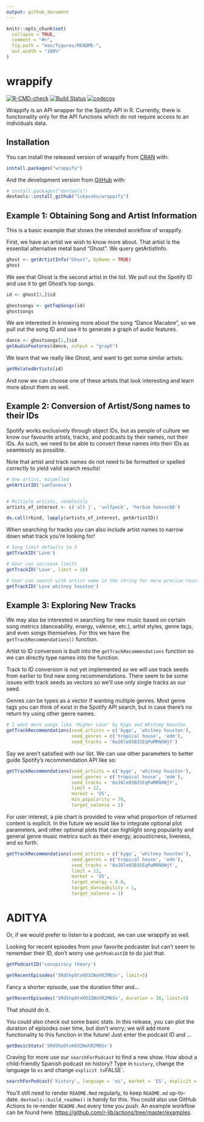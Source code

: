 ```yaml
---
output: github_document
---
```


<!-- README.md is generated from README.Rmd. Please edit that file -->

```r
knitr::opts_chunk$set(
  collapse = TRUE,
  comment = "#>",
  fig.path = "man/figures/README-",
  out.width = "100%"
)
```

# wrappify

<!-- badges: start -->
[![R-CMD-check](https://github.com/adityasal/DATA534_Project_G2/workflows/R-CMD-check/badge.svg)](https://github.com/adityasal/DATA534_Project_G2/actions)
[![Build Status](https://travis-ci.org/lukavuko/wrappify.svg?branch=main)](https://travis-ci.org/lukavuko/wrappify)
[![codecov](https://codecov.io/gh/lukavuko/wrappify/branch/main/graph/badge.svg?token=3XUUH12N1B)](https://codecov.io/gh/lukavuko/wrappify)
<!-- badges: end -->

Wrappify is an API wrapper for the Spotify API in R. Currently, there is functionality only for the API functions which do not require access to an individuals data. 

## Installation

You can install the released version of wrappify from [CRAN](https://CRAN.R-project.org) with:

``` r
install.packages("wrappify")
```

And the development version from [GitHub](https://github.com/) with:

``` r
# install.packages("devtools")
devtools::install_github("lukavuko/wrappify")
```
## Example 1: Obtaining Song and Artist Information

This is a basic example that shows the intended workflow of wrappify.

First, we have an artist we wish to know more about. That artist is the essential alternative metal band "Ghost". We query getArtistInfo.

```r
ghost <- getArtistInfo("Ghost", byName = TRUE)
ghost
```

We see that Ghost is the second artist in the list. We pull out the Spotify ID and use it to get Ghost's top songs.
```r
id <- ghost[2,]$id

ghostsongs <- getTopSongs(id)
ghostsongs
```

We are interested in knowing more about the song "Dance Macabre", so we pull out the song ID and use it to generate a graph of audio features.
```r
dance <- ghostsongs[1,]$id
getAudioFeatures(dance, output = "graph")
```
We learn that we really like Ghost, and want to get some similar artists.

```r
getRelatedArtists(id)
```
And now we can choose one of these artists that look interesting and learn more about them as well.

## Example 2: Conversion of Artist/Song names to their IDs

Spotify works exclusively through object IDs, but as people of culture we know
our favourite artists, tracks, and podcasts by their names, not their IDs. As such, we
need to be able to convert these names into their IDs as seamlessly as possible.

Note that artist and track names do not need to be formatted or spelled correctly to
yield valid search results!

```r
# One artist, mispelled
getArtistID('sanTanana')


# Multiple artists, seamlessly
artists_of_interest <- c('alt j', 'vulfpeck', 'herbie hancock0')

do.call(rbind, lapply(artists_of_interest, getArtistID))
```

When searching for tracks you can also include artist names to narrow down
what track you're looking for!
```r
# Song limit defaults to 5
getTrackID('Love')

# User can increase limits
getTrackID('Love', limit = 10)

# User can search with artist name in the string for more precise results
getTrackID('Love whitney houston')
```

## Example 3: Exploring New Tracks

We may also be interested in searching for new music based on certain song metrics (danceability, energy, valence, etc.), artist styles, genre tags, and even songs themselves. For this we have the `getTrackRecommendations()` function.

Artist to ID conversion is built into the `getTrackRecommendations` function
so we can directly type names into the function.

Track to ID conversion is not yet implemented so we will use track seeds from
earlier to find new song recommendations. There seem to be some issues with
track seeds as vectors so we'll use only single tracks as our seed.

Genres can be types as a vector if wanting multiple genres. Most genre tags you
can think of exist in the Spotify API search, but in case there's no return
try using other genre names.

```r
# I want more songs like 'Higher Love' by Kygo and Whitney Houston
getTrackRecommendations(seed_artists = c('kygo', 'whitney houston'),
                        seed_genres = c('tropical house', 'edm'),
                        seed_tracks = '6oJ6le65B3SEqPwMRNXWjY')
```

Say we aren't satisfied with our list. We can use other parameters to better
guide Spotify's recommendation API like so:
```r
getTrackRecommendations(seed_artists = c('kygo', 'whitney houston'),
                        seed_genres = c('tropical house', 'edm'),
                        seed_tracks = '6oJ6le65B3SEqPwMRNXWjY',
                        limit = 12,
                        market = 'US',
                        min_popularity = 70,
                        target_valence = 1)
```
For user interest, a pie chart is provided to view what proportion of returned
content is explicit. In the future we would like to integrate optional plot
parameters, and other optional plots that can highlight song popularity and
general genre music metrics such as their energy, acousticness, liveness, and
so forth.
```r
getTrackRecommendations(seed_artists = c('kygo', 'whitney houston'),
                        seed_genres = c('tropical house', 'edm'),
                        seed_tracks = '6oJ6le65B3SEqPwMRNXWjY',
                        limit = 12,
                        market = 'US',
                        target_energy = 0.8,
                        target_danceability = 1,
                        target_valence = 1)
```
# ADITYA

Or, if we would prefer to listen to a podcast, we can use wrappify as well.

Looking for recent episodes from your favorite podcaster but can't seem to remember their ID, don't worry use `getPodcastID` to do just that.

```r
getPodcastID('conspiracy theory')
```


```r
getRecentEpisodes('5RdShpOtxKO3ZWohR2M6Sv', limit=5)
```
Fancy a shorter episode, use the duration filter and...

```r
getRecentEpisodes('5RdShpOtxKO3ZWohR2M6Sv', duration = 30, limit=5)
```
That should do it.

You could also check out some basic stats. In this release, you can plot the duration of episodes over time, but don't worry; we will add more functionality to this function in the future! Just enter the podcast ID and ...

```r
getBasicStats('5RdShpOtxKO3ZWohR2M6Sv')
```

Craving for more use our `searchForPodcast` to find a new show. How about a child-friendly Spanish podcast on history? Type in `history`, change the language to `es` and change `explicit to `FALSE`.

```r
searchForPodcast('history', language = 'es', market = 'ES', explicit = FALSE)
```


You'll still need to render `README.Rmd` regularly, to keep `README.md` up-to-date. `devtools::build_readme()` is handy for this. You could also use GitHub Actions to re-render `README.Rmd` every time you push. An example workflow can be found here: <https://github.com/r-lib/actions/tree/master/examples>.




